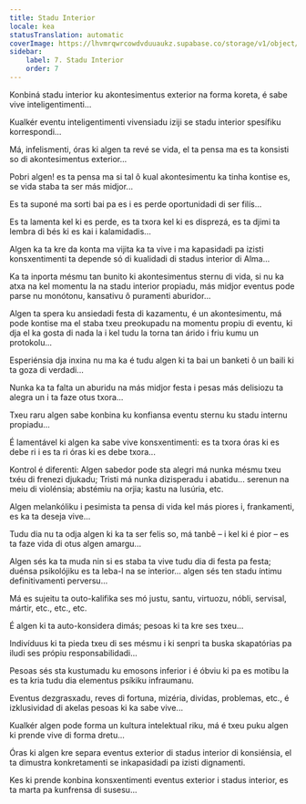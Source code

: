 ```yaml
---
title: Stadu Interior
locale: kea
statusTranslation: automatic
coverImage: https://lhvmrqwrcowdvduuaukz.supabase.co/storage/v1/object/public/strapi-uploads/small_cover-tratado-de-psicologia-revolucionaria.webp-5e15e1cec4e0ebebcde5d7fc7565d8fd.webp
sidebar:
    label: 7. Stadu Interior
    order: 7
---
```

Konbiná stadu interior ku akontesimentus exterior na forma koreta, é sabe vive inteligentimenti...

Kualkér eventu inteligentimenti vivensiadu iziji se stadu interior spesífiku korrespondi...

Má, infelismenti, óras ki algen ta revé se vida, el ta pensa ma es ta konsisti so di akontesimentus exterior...

Pobri algen! es ta pensa ma si tal ô kual akontesimentu ka tinha kontise es, se vida staba ta ser más midjor...

Es ta suponé ma sorti bai pa es i es perde oportunidadi di ser filís...

Es ta lamenta kel ki es perde, es ta txora kel ki es disprezá, es ta djimi ta lembra di bés ki es kai i kalamidadis...

Algen ka ta kre da konta ma vijita ka ta vive i ma kapasidadi pa izisti konsxentimenti ta depende só di kualidadi di stadus interior di Alma...

Ka ta inporta mésmu tan bunito ki akontesimentus sternu di vida, si nu ka atxa na kel momentu la na stadu interior propiadu, más midjor eventus pode parse nu monótonu, kansativu ô puramenti aburidor...

Algen ta spera ku ansiedadi festa di kazamentu, é un akontesimentu, má pode kontise ma el staba txeu preokupadu na momentu propiu di eventu, ki dja el ka gosta di nada la i kel tudu la torna tan árido i friu kumu un protokolu...

Esperiénsia dja inxina nu ma ka é tudu algen ki ta bai un banketi ô un baili ki ta goza di verdadi...

Nunka ka ta falta un aburidu na más midjor festa i pesas más delisiozu ta alegra un i ta faze otus txora...

Txeu raru algen sabe konbina ku konfiansa eventu sternu ku stadu internu propiadu...

É lamentável ki algen ka sabe vive konsxentimenti: es ta txora óras ki es debe ri i es ta ri óras ki es debe txora...

Kontrol é diferenti: Algen sabedor pode sta alegri má nunka mésmu txeu txéu di frenezi djukadu; Tristi má nunka dizisperadu i abatidu... serenun na meiu di violénsia; abstémiu na orjia; kastu na lusúria, etc.

Algen melankóliku i pesimista ta pensa di vida kel más piores i, frankamenti, es ka ta deseja vive...

Tudu dia nu ta odja algen ki ka ta ser felis so, má tanbê – i kel ki é pior – es ta faze vida di otus algen amargu...

Algen sés ka ta muda nin si es staba ta vive tudu dia di festa pa festa; duénsa psikolójiku es ta leba-l na se interior... algen sés ten stadu íntimu definitivamenti perversu...

Má es sujeitu ta outo-kalifika ses mó justu, santu, virtuozu, nóbli, servisal, mártir, etc., etc., etc.

É algen ki ta auto-konsidera dimás; pesoas ki ta kre ses txeu...

Indivíduus ki ta pieda txeu di ses mésmu i ki senpri ta buska skapatórias pa iludi ses própiu responsabilidadi...

Pesoas sés sta kustumadu ku emosons inferior i é óbviu ki pa es motibu la es ta kria tudu dia elementus psíkiku infraumanu.

Eventus dezgrasxadu, reves di fortuna, mizéria, dividas, problemas, etc., é izklusividad di akelas pesoas ki ka sabe vive...

Kualkér algen pode forma un kultura intelektual riku, má é txeu puku algen ki prende vive di forma dretu...

Óras ki algen kre separa eventus exterior di stadus interior di konsiénsia, el ta dimustra konkretamenti se inkapasidadi pa izisti dignamenti.

Kes ki prende konbina konsxentimenti eventus exterior i stadus interior, es ta marta pa kunfrensa di susesu...

